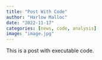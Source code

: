 ```yaml
---
title: "Post With Code"
author: "Harlow Malloc"
date: "2022-11-17"
categories: [news, code, analysis]
image: "image.jpg"
---
```


This is a post with executable code.
